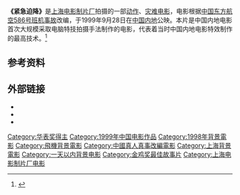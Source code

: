 {{noteTA
|G1 = ZH Show
|G2 = Movie
}}
{{Infobox Film
| name           = 紧急迫降
| image          = File:紧急迫降海报.jpg
| image_size     = 
| caption        = 
| director       = 张建亚
| producer       = 许朋乐
| producer_2     = 朱永德<br />李电亮<small>（执行制片）</small>
| writer         = 郝建
| starring       = {{Plain list|
* [[邵兵|邵兵]]
* [[尤勇|尤勇]]
* [[徐帆|徐帆]]
* 池华琼
* 张康尔
* [[魏宗万|魏宗万]]
* 丁嘉元
* [[黄奕|黄奕]]
}}
| music          = 潘国醒
| cinematography = 杨涛
| editing        = 孙惠民
| studio         = [[上海电影制片厂|上海电影制片厂]]
| runtime        = 114分钟
| country        = {{PRC}}
| language       = [[普通话|普通话]]、[[英语|英语]]
| released       = {{Film date|1999|09|28|[[中国内地|中国内地]]|2006|11|17|[[希腊|希腊]]}}
| distributor    = 上海东方影视发行公司
| budget         = 约1,000万[[人民币|人民币]]<ref>{{cite news|author1=史邦臣|title=中国影业深陷泥潭|url=http://www.people.com.cn/GB/channel3/22/20000829/206732.html|accessdate=2018-04-26|work=[[中国经营报|中国经营报]]|date=2000-08-29|archive-date=2005-05-26|archive-url=https://web.archive.org/web/20050526180316/http://www.people.com.cn/GB/channel3/22/20000829/206732.html|dead-url=no}}</ref>
| gross          = 约700万人民币<ref>{{cite web|title=22年中国国产电影票房回顾（上）|url=http://www.sohu.com/a/196625197_100010131|website=[[搜狐网|搜狐网]]|publisher=伟德福思|accessdate=2018-04-26|archive-date=2018-06-23|archive-url=https://web.archive.org/web/20180623113427/http://www.sohu.com/a/196625197_100010131|dead-url=no}}</ref>
}}

'''《紧急迫降》'''是[[上海电影制片厂|上海电影制片厂]]拍摄的一部[[动作片|动作]]、[[灾难片|灾难]][[电影|电影]]，电影根据[[中国东方航空586号班机事故|中国东方航空586号班机事故]]改编，于1999年9月28日在[[中国内地|中国内地]]公映。本片是中国内地电影首次大规模采取电脑特技拍摄手法制作的电影，代表着当时中国内地电影特效制作的最高技术。<ref>{{cite web|title=追赶好莱坞 10部亚洲特效电影视频大赏|url=http://news.mtime.com/2014/09/24/1532034.html#/feature/2|publisher=[[时光网|时光网]]|accessdate=2018-04-26|archive-date=2019-09-22|archive-url=https://web.archive.org/web/20190922080441/http://news.mtime.com/2014/09/24/1532034.html#/feature/2|dead-url=no}}</ref>

== 参考资料 ==
{{Reflist|2}}

== 外部链接 ==
* {{imdb title|0262529|紧急迫降}}
* {{Douban|title=紧急迫降}}
* {{Mtime|10999|紧急迫降}}

{{Authority control}}
{{DEFAULTSORT:Jinji, Pojiang}}

[[Category:华表奖得主|Category:华表奖得主]]
[[Category:1999年中国电影作品|Category:1999年中国电影作品]]
[[Category:1998年背景電影|Category:1998年背景電影]]
[[Category:飛機背景電影|Category:飛機背景電影]]
[[Category:中國真人真事改編電影|Category:中國真人真事改編電影]]
[[Category:上海背景電影|Category:上海背景電影]]
[[Category:一天以内背景电影|Category:一天以内背景电影]]
[[Category:金鸡奖最佳故事片|Category:金鸡奖最佳故事片]]
[[Category:上海电影制片厂电影|Category:上海电影制片厂电影]]